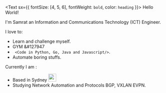 <Text sx={{ fontSize: [4, 5, 6], fontWeight: `bold`, color: `heading` }}>
  Hello World!
</Text>



I'm Samrat an Information and Communications Technology (ICT) Engineer. 

I love to:
- Learn and challenge myself.
- GYM &#127947
- ``` <Code in Python, Go, Java and Javascript/>```. 
- Automate boring stuffs. 

Currently I am :
- Based in Sydney <img src=https://twemoji.maxcdn.com/2/svg/1f1e6-1f1fa.svg width = "25" height = "25" />
- Studying Network Automation and Protocols BGP, VXLAN EVPN.
